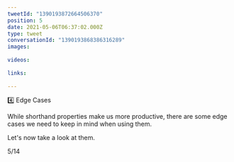 ```yaml
---
tweetId: "1390193872664506370"
position: 5
date: 2021-05-06T06:37:02.000Z
type: tweet
conversationId: "1390193868386316289"
images:
  
videos:
  
links:
  
---
```

4️⃣ Edge Cases

While shorthand properties make us more productive, there are some edge cases we need to keep in mind when using them.

Let's now take a look at them.

5/14

